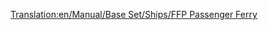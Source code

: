 [[Translation:en/Manual/Base Set/Ships/FFP Passenger Ferry]]
{{en/Manual/Base Set/Ships/Ships|Cost=£21,325 ($42.650)
|Speed=64 kph (40 mph)
|Annual=£1,312 ($2.624)
|Designed=1971
|Lifespan=30
|Capacity=130 Passengers
|Description=The FFP passenger ferry is a slow speed passenger ferry designed for port to port access over long distances. It is twice as fast as it's MPS cousin, has a higher capacity, costs more and is slightly cheaper to run. The downside is that it takes a while to be introduced if starting from 1920 or 1950.
|Real-life=Fictional.
}}
